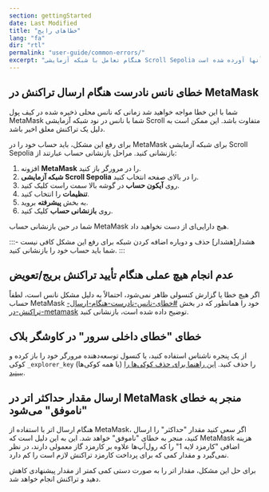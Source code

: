 ```yaml
---
section: gettingStarted
date: Last Modified
title: "خطاهای رایج"
lang: "fa"
dir: "rtl"
permalink: "user-guide/common-errors/"
excerpt: "هنگام تعامل با شبکه آزمایشی Scroll Sepolia با خطا مواجه شده‌اید؟ در اینجا برخی از خطاهای رایج تنظیمات و روش‌های سریع برای رفع آنها آورده شده است."
---
```


## خطای نانس نادرست هنگام ارسال تراکنش در MetaMask

شما با این خطا مواجه خواهید شد زمانی که نانس محلی ذخیره شده در کیف پول MetaMask شما با نانس در نود شبکه آزمایشی Scroll متفاوت باشد. این ممکن است به دلیل یک تراکنش معلق اخیر باشد.

برای رفع این مشکل، باید حساب خود را در MetaMask برای شبکه آزمایشی Scroll Sepolia بازنشانی کنید. مراحل بازنشانی حساب عبارتند از:

1. افزونه **MetaMask** را در مرورگر باز کنید.
2. **شبکه آزمایشی Scroll Sepolia** را در بالای صفحه انتخاب کنید.
3. روی **آیکون حساب** در گوشه بالا سمت راست کلیک کنید.
4. **تنظیمات** را انتخاب کنید.
5. به بخش **پیشرفته** بروید.
6. روی **بازنشانی حساب** کلیک کنید.

شما در حین بازنشانی حساب MetaMask هیچ دارایی‌ای از دست نخواهید داد.

:::هشدار[هشدار]
حذف و دوباره اضافه کردن شبکه برای رفع این مشکل کافی نیست - شما باید حساب خود را بازنشانی کنید.
:::

## عدم انجام هیچ عملی هنگام تأیید تراکنش بریج/تعویض

اگر هیچ خطا یا گزارش کنسولی ظاهر نمی‌شود، احتمالاً به دلیل مشکل نانس است، لطفاً حساب MetaMask خود را همانطور که در بخش [#خطای-نانس-نادرست-هنگام-ارسال-تراکنش-در-metamask](#incorrect-nonce-error-when-sending-a-transaction-in-metamask) توضیح داده شده است، بازنشانی کنید.

## خطای "خطای داخلی سرور" در کاوشگر بلاک

از یک پنجره ناشناس استفاده کنید، یا کنسول توسعه‌دهنده مرورگر خود را باز کرده و کوکی `_explorer_key` (یا همه کوکی‌ها) را حذف کنید. [این راهنما برای حذف کوکی‌ها را ببینید](https://www.contentstack.com/docs/developers/how-to-guides/clear-caches-and-cookies-in-different-browsers/).

## ارسال مقدار حداکثر اتر در MetaMask منجر به خطای "ناموفق" می‌شود

هنگام ارسال اتر با استفاده از MetaMask، اگر سعی کنید مقدار "حداکثر" را ارسال کنید، منجر به خطای "ناموفق" خواهد شد. این به این دلیل است که MetaMask هزینه اضافی "کارمزد لایه 1" را که رول‌آپ‌ها علاوه بر کارمزد گاز معمولی دارند، در نظر نمی‌گیرد و مقدار کمی که برای پرداخت کارمزد تراکنش لازم است را کم دارد.

برای حل این مشکل، مقدار اتر را به صورت دستی کمی کمتر از مقدار پیشنهادی کاهش دهید و تراکنش انجام خواهد شد.